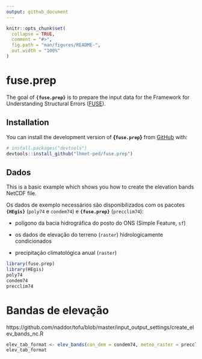 ```yaml
---
output: github_document
---
```


<!-- README.md is generated from README.Rmd. Please edit that file -->

```r
knitr::opts_chunk$set(
  collapse = TRUE,
  comment = "#>",
  fig.path = "man/figures/README-",
  out.width = "100%"
)
```

# fuse.prep

<!-- badges: start -->
<!-- badges: end -->

The goal of **`{fuse.prep}`** is to prepare the input data for the Framework for Understanding Structural Errors ([FUSE](https://naddor.github.io/fuse/)).



## Installation

You can install the development version of **{`fuse.prep`}** from [GitHub](https://github.com/) with:

``` r
# install.packages("devtools")
devtools::install_github("lhmet-ped/fuse.prep")
```


## Dados

This is a basic example which shows you how to create the elevation bands NetCDF file.

Os dados de exemplo necessários são disponibilizados com os pacotes **`{HEgis}`** (`poly74` e `condem74`) e **`{fuse.prep}`** (`precclim74`):

- polígono da bacia hidrográfica do posto do ONS (Simple Feature, `sf`)

- os dados de elevação do terreno (`raster`) hidrologicamente condicionados

- precipitação climatológica anual (`raster`)


```r
library(fuse.prep)
library(HEgis)
poly74
condem74
precclim74
```

# Bandas de elevação 

https://github.com/naddor/tofu/blob/master/input_output_settings/create_elev_bands_nc.R

```r
elev_tab_format <- elev_bands(con_dem = condem74, meteo_raster = precclim74, dz = 100)
elev_tab_format
```

